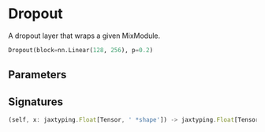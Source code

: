 
# Dropout

A dropout layer that wraps a given MixModule.

```python copy
Dropout(block=nn.Linear(128, 256), p=0.2)
```

## Parameters


## Signatures
```ts
(self, x: jaxtyping.Float[Tensor, ' *shape']) -> jaxtyping.Float[Tensor, ' *shape']
